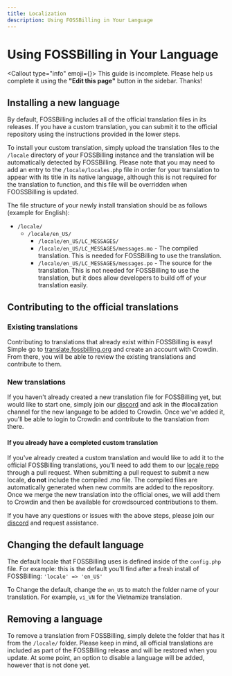 ```yaml
---
title: Localization
description: Using FOSSBilling in Your Language
---
```



# <FontAwesomeIcon icon={faLanguage} /> Using FOSSBilling in Your Language

<Callout type="info" emoji={<FontAwesomeIcon icon={faPersonDigging} />}>
    This guide is incomplete. Please help us complete it using the **"Edit this page"** button in the sidebar. Thanks!
</Callout>

## Installing a new language
By default, FOSSBilling includes all of the official translation files in its releases. If you have a custom translation, you can submit it to the official repository using the instructions provided in the lower steps.

To install your custom translation, simply upload the translation files to the `/locale` directory of your FOSSBilling instance and the translation will be automatically detected by FOSSBilling. 
Please note that you may need to add an entry to the `/locale/locales.php` file in order for your translation to appear with its title in its native language, although this is not required for the translation to function, and this file will be overridden when FOOSSBilling is updated.

The file structure of your newly install translation should be as follows (example for English):
  - `/locale/`
    - `/locale/en_US/`
      - `/locale/en_US/LC_MESSAGES/`
      - `/locale/en_US/LC_MESSAGES/messages.mo` - The compiled translation. This is needed for FOSSBilling to use the translation.
      - `/locale/en_US/LC_MESSAGES/messages.po` - The source for the translation. This is not needed for FOSSBilling to use the translation, but it does allow developers to build off of your translation easily.

## Contributing to the official translations

### Existing translations
Contributing to translations that already exist within FOSSBilling is easy! Simple go to [translate.fossbilling.org](https://translate.fossbilling.org/) and create an account with Crowdin. From there, you will be able to review the existing translations and contribute to them.

### New translations
If you haven't already created a new translation file for FOSSBilling yet, but would like to start one, simply join our [discord](https://fossbilling.org/discord) and ask in the #localization channel for the new language to be added to Crowdin.
Once we've added it, you'll be able to login to Crowdin and contribute to the translation from there.

#### If you already have a completed custom translation
If you've already created a custom translation and would like to add it to the official FOSSBilling translations, you'll need to add them to our [locale repo](https://github.com/FOSSBilling/locale) through a pull request.
When submitting a pull request to submit a new locale, **do not** include the compiled .mo file. The compiled files are automatically generated when new commits are added to the repository.
Once we merge the new translation into the official ones, we will add them to Crowdin and then be available for crowdsourced contributions to them. 

If you have any questions or issues with the above steps, please join our [discord](https://fossbilling.org/discord) and request assistance.

## Changing the default language
The default locale that FOSSBilling uses is defined inside of the `config.php` file.
For example: this is the default you'll find after a fresh install of FOSSBilling:
`'locale' => 'en_US'`

To Change the default, change the `en_US` to match the folder name of your translation. For example, `vi_VN` for the Vietnamize translation.

## Removing a language
To remove a translation from FOSSBilling, simply delete the folder that has it from the `/locale/` folder.
Please keep in mind, all official translations are included as part of the FOSSBilling release and will be restored when you update.
At some point, an option to disable a language will be added, however that is not done yet. 